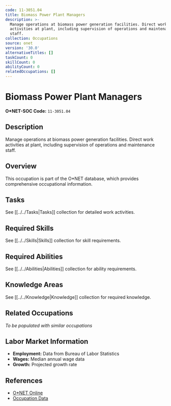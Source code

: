 ```yaml
---
code: 11-3051.04
title: Biomass Power Plant Managers
description: >-
  Manage operations at biomass power generation facilities. Direct work
  activities at plant, including supervision of operations and maintenance
  staff.
collection: Occupations
source: onet
version: '30.0'
alternativeTitles: []
taskCount: 0
skillCount: 0
abilityCount: 0
relatedOccupations: []
---
```

# Biomass Power Plant Managers

**O*NET-SOC Code:** `11-3051.04`

## Description

Manage operations at biomass power generation facilities. Direct work activities at plant, including supervision of operations and maintenance staff.

## Overview

This occupation is part of the O*NET database, which provides comprehensive occupational information.

## Tasks

See [[../../Tasks|Tasks]] collection for detailed work activities.

## Required Skills

See [[../../Skills|Skills]] collection for skill requirements.

## Required Abilities

See [[../../Abilities|Abilities]] collection for ability requirements.

## Knowledge Areas

See [[../../Knowledge|Knowledge]] collection for required knowledge.

## Related Occupations

*To be populated with similar occupations*

## Labor Market Information

- **Employment:** Data from Bureau of Labor Statistics
- **Wages:** Median annual wage data
- **Growth:** Projected growth rate

## References

- [O*NET Online](https://www.onetonline.org/link/summary/11-3051.04)
- [Occupation Data](https://www.onetcenter.org/)
